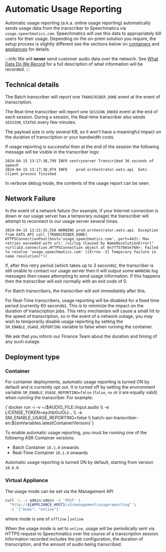 
# Automatic Usage Reporting

Automatic usage reporting (a.k.a. online usage reporting) automatically sends usage data from the transcriber to Speechmatics via `usage.speechmatics.com`. Speechmatics will use this data to appropriately bill users for their usage.  Depending on the on-prem solution you require, the setup process is slightly different see the sections below on [containers](#container) and [appliances](#virtual-appliance) for details.

:::info
We will **never** send customer audio data over the network. See [What Data Do We Record](/deployments/usage-reporting#what-data-do-we-record) for a full description of what information will be recorded.
:::

## Technical details

The Batch transcriber will report one `TRANSCRIBER_DONE` event at the event of transcription.

The Real-time transcriber will report one `SESSION_ENDED` event at the end of each session. During a session, the Real-time transcriber also sends `SESSION_STATUS` every few minutes.

The payload size is only several KB, so it won’t have a meaningful impact on the duration of transcription or your bandwidth costs.

If usage reporting is successful then at the end of the session the following message will be visible in the transcriber logs:

```
2024-04-15 13:17:38,799 INFO sentryserver Transcribed 36 seconds of speech
2024-04-15 13:17:38,974	INFO	prod.orchestrator.eats.api	Eats client process finished
```

In verbose debug mode, the contents of the usage report can be seen.

## Network Failure

In the event of a network failure (for example, if your Internet connection is down or our usage server has a temporary outage) the transcriber will attempt to reconnect to our usage server several times.

```
2024-04-15 13:21:15,556	WARNING	prod.orchestrator.eats.api	Exception from EATS API call [TRANSCRIBER_DONE] HTTPSConnectionPool(host='usage.speechmatics.com', port=443): Max retries exceeded with url: /v1/log (Caused by NameResolutionError("<urllib3.connection.HTTPSConnection object at 0x7ff57665e760>: Failed to resolve 'usage.speechmatics.com' ([Errno -3] Temporary failure in name resolution)"))
```

If, after this retry period (which takes up to 3 seconds), the transcriber is still unable to contact our usage server then it will output some `WARNING` log messages then cease attempting to send usage information. If this happens then the transcriber will exit normally with an exit code of 0.

For Batch transcribers, the transcriber will exit immediately after this.

For Real-Time transcribers, usage reporting will be disabled for a fixed time period (currently 60 seconds). This is to minimize the impact on the duration of transcription jobs. This retry mechanism will cause a small hit to the speed of transcription, so in the event of a network outage, you may wish to temporarily disable usage reporting by setting the `SM_ENABLE_USAGE_REPORTING` variable to false when running the container.

We ask that you inform our Finance Team about the duration and timing of any such outage.

## Deployment type

### Container

For container deployments, automatic usage reporting is turned ON by default and is currently opt out. It is turned off by setting the environment variable `SM_ENABLE_USAGE_REPORTING=false` (`false`, `no` or `0` are equally valid) when running the transcriber. For example:

<CodeBlock>
  {`docker run -i -v ~/$AUDIO_FILE:/input.audio \\
	-e LICENSE_TOKEN=eyJhbGciOiJ... \\
	-e SM_ENABLE_USAGE_REPORTING=false \\
	batch-asr-transcriber-en:${smVariables.latestContainerVersion}`}
</CodeBlock>

To enable automatic usage reporting, you must be running one of the following ASR Container versions:

- Batch Container `10.1.0` onwards
- Real-Time Container `10.1.0` onwards

Automatic usage reporting is turned ON by default, starting from version `10.6.0`.

### Virtual Appliance

The usage mode can be set via the Management API

```bash
curl -L -u admin:admin -X 'POST' \
  "http://${APPLIANCE_HOST}/v2/management/usagereporting" \
  -d '{"mode": "online"}'
```

where mode is one of `offline` | `online`

When the usage mode is set to `online`, usage will be periodically sent via HTTPS request to Speechmatics over the course of a transcription session. Information recorded includes the job configuration, the duration of transcription, and the amount of audio being transcribed.


